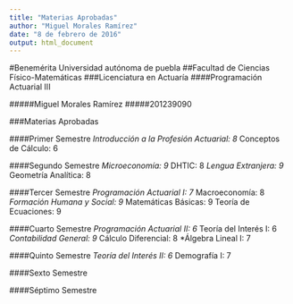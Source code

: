 ```yaml
---
title: "Materias Aprobadas"
author: "Miguel Morales Ramírez"
date: "8 de febrero de 2016"
output: html_document
---
```


#Benemérita Universidad autónoma de puebla
##Facultad de Ciencias Físico-Matemáticas
###Licenciatura en Actuaría
####Programación Actuarial III

#####Miguel Morales Ramírez
#####201239090

###Materias Aprobadas

####Primer Semestre
*Introducción a la Profesión Actuarial: 8
*Conceptos de Cálculo: 6

####Segundo Semestre
*Microeconomía: 9
*DHTIC: 8
*Lengua Extranjera: 9
*Geometría Analítica: 8

####Tercer Semestre
*Programación Actuarial I: 7
*Macroeconomía: 8
*Formación Humana y Social: 9
*Matemáticas Básicas: 9
Teoría de Ecuaciones: 9

####Cuarto Semestre
*Programación Actuarial II: 6
*Teoría del Interés I: 6
*Contabilidad General: 9
*Cálculo Diferencial: 8
*Álgebra Lineal I: 7

####Quinto Semestre
*Teoría del Interés II: 6
*Demografía I: 7

####Sexto Semestre

####Séptimo Semestre
